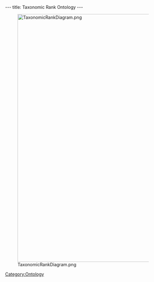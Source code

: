---
title: Taxonomic Rank Ontology
---

[[Image:TaxonomicRankDiagram.png|800px]]

[[Category:Ontology]]